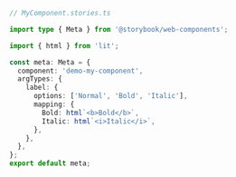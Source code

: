 ```ts
// MyComponent.stories.ts

import type { Meta } from '@storybook/web-components';

import { html } from 'lit';

const meta: Meta = {
  component: 'demo-my-component',
  argTypes: {
    label: {
      options: ['Normal', 'Bold', 'Italic'],
      mapping: {
        Bold: html`<b>Bold</b>`,
        Italic: html`<i>Italic</i>`,
      },
    },
  },
};
export default meta;
```
